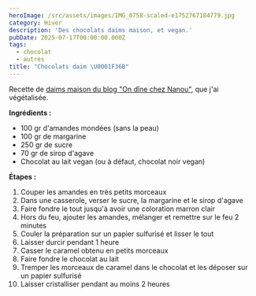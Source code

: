```yaml
---
heroImage: /src/assets/images/IMG_0758-scaled-e1752767184779.jpg
category: Hiver
description: 'Des chocolats daims maison, et vegan.'
pubDate: 2025-07-17T00:00:00.000Z
tags:
  - chocolat
  - autres
title: "Chocolats daim \U0001F36B"
---
```


Recette de [daims maison du blog "On dîne chez Nanou"](https://ondinecheznanou.blogspot.com/2020/11/daims-maison.html), que j'ai végétalisée.

**Ingrédients :**

- 100 gr d'amandes mondées (sans la peau)
- 100 gr de margarine 
- 250 gr de sucre 
- 70 gr de sirop d'agave
- Chocolat au lait vegan (ou à défaut, chocolat noir vegan)

**Étapes :**

1. Couper les amandes en très petits morceaux
2. Dans une casserole, verser le sucre, la margarine et le sirop d'agave
3. Faire fondre le tout jusqu'à avoir une coloration marron clair
4. Hors du feu, ajouter les amandes, mélanger et remettre sur le feu 2 minutes
5. Couler la préparation sur un papier sulfurisé et lisser le tout
6. Laisser durcir pendant 1 heure
7. Casser le caramel obtenu en petits morceaux
8. Faire fondre le chocolat au lait
9. Tremper les morceaux de caramel dans le chocolat et les déposer sur un papier sulfurisé
10. Laisser cristalliser pendant au moins 2 heures
